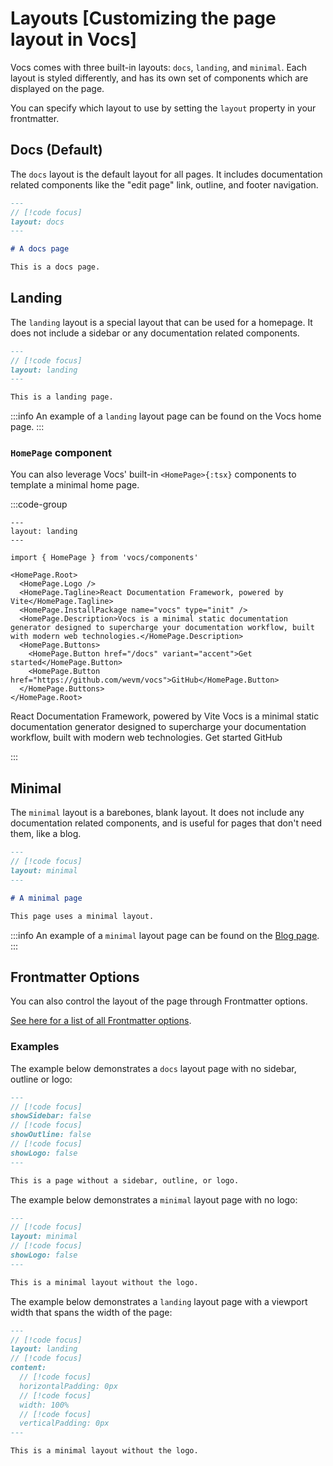 
# Layouts [Customizing the page layout in Vocs]

Vocs comes with three built-in layouts: `docs`, `landing`, and `minimal`. Each layout is styled differently, and has its own set of components which are displayed on the page.

You can specify which layout to use by setting the `layout` property in your frontmatter.

## Docs (Default)

The `docs` layout is the default layout for all pages. It includes documentation related components like the "edit page" link, outline, and footer navigation.

```md
---
// [!code focus]
layout: docs
---

# A docs page

This is a docs page.
```

## Landing

The `landing` layout is a special layout that can be used for a homepage. It does not include a sidebar or any documentation related components.

```md
---
// [!code focus]
layout: landing
---

This is a landing page.
```

:::info
An example of a `landing` layout page can be found on the Vocs home page.
:::

### `HomePage` component

You can also leverage Vocs' built-in `<HomePage>{:tsx}` components to template a minimal home page.

:::code-group

```mdx [index.mdx]
---
layout: landing
---

import { HomePage } from 'vocs/components'

<HomePage.Root>
  <HomePage.Logo />
  <HomePage.Tagline>React Documentation Framework, powered by Vite</HomePage.Tagline>
  <HomePage.InstallPackage name="vocs" type="init" />
  <HomePage.Description>Vocs is a minimal static documentation generator designed to supercharge your documentation workflow, built with modern web technologies.</HomePage.Description>
  <HomePage.Buttons>
    <HomePage.Button href="/docs" variant="accent">Get started</HomePage.Button>
    <HomePage.Button href="https://github.com/wevm/vocs">GitHub</HomePage.Button>
  </HomePage.Buttons>
</HomePage.Root>
```

<div data-title="Preview">
  <HomePage.Root>
    <HomePage.Logo />
    <HomePage.Tagline>React Documentation Framework, powered by Vite</HomePage.Tagline>
    <HomePage.InstallPackage name="vocs" type="init" />
    <HomePage.Description>Vocs is a minimal static documentation generator designed to supercharge your documentation workflow, built with modern web technologies.</HomePage.Description>
    <HomePage.Buttons>
      <HomePage.Button href="/docs" variant="accent">Get started</HomePage.Button>
      <HomePage.Button href="https://github.com/wevm/vocs">GitHub</HomePage.Button>
    </HomePage.Buttons>
  </HomePage.Root>
</div>

:::

## Minimal

The `minimal` layout is a barebones, blank layout. It does not include any documentation related components, and is useful for pages that don't need them, like a blog.

```md
---
// [!code focus]
layout: minimal
---

# A minimal page

This page uses a minimal layout.
```

:::info
An example of a `minimal` layout page can be found on the [Blog page](/blog).
:::

## Frontmatter Options

You can also control the layout of the page through Frontmatter options.

[See here for a list of all Frontmatter options](/docs/api/frontmatter).

### Examples

The example below demonstrates a `docs` layout page with no sidebar, outline or logo:

```md
---
// [!code focus]
showSidebar: false 
// [!code focus]
showOutline: false 
// [!code focus]
showLogo: false 
---

This is a page without a sidebar, outline, or logo.
```

The example below demonstrates a `minimal` layout page with no logo:

```md
---
// [!code focus]
layout: minimal
// [!code focus]
showLogo: false
---

This is a minimal layout without the logo.
```

The example below demonstrates a `landing` layout page with a viewport width that spans the width of the page:

```md
---
// [!code focus]
layout: landing
// [!code focus]
content:
  // [!code focus]
  horizontalPadding: 0px
  // [!code focus]
  width: 100%
  // [!code focus]
  verticalPadding: 0px
---

This is a minimal layout without the logo.
```
